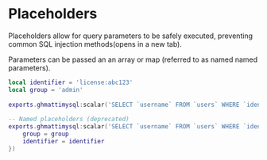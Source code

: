 # Placeholders
Placeholders allow for query parameters to be safely executed, preventing common SQL injection methods(opens in a new tab).

Parameters can be passed an an array or map (referred to as named named parameters).
```lua
local identifier = 'license:abc123'
local group = 'admin'
 
exports.ghmattimysql:scalar('SELECT `username` FROM `users` WHERE `identifier` = ? AND `group` = ?', { identifier, group })
 
-- Named placeholders (deprecated)
exports.ghmattimysql:scalar('SELECT `username` FROM `users` WHERE `identifier` = @identifier AND `group` = @group', {
    group = group
    identifier = identifier
})
```